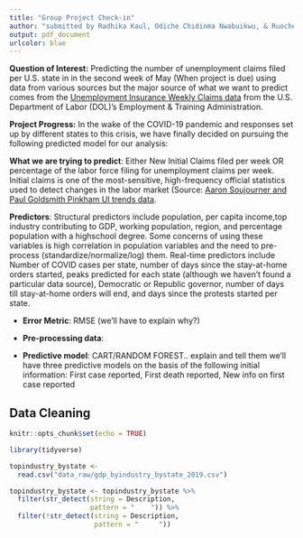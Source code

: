 ```yaml
---
title: "Group Project Check-in"
author: "submitted by Radhika Kaul, Odiche Chidinma Nwabuikwu, & Ruochen Wang"
output: pdf_document
urlcolor: blue
---
```


**Question of Interest:** Predicting the number of unemployment claims filed per U.S. state in in the second week of May (When project is due) using data from various sources but the major source of what we want to predict comes from the [Unemployment Insurance Weekly Claims data](https://oui.doleta.gov/unemploy/claims.asp) from the U.S. Department of Labor (DOL)'s Employment & Training Administration.

**Project Progress:** In the wake of the COVID-19 pandemic and responses set up by different states to this crisis, we have finally decided on pursuing the following predicted model for our analysis: 

**What we are trying to predict**: Either New Initial Claims filed per week OR percentage of the labor force filing for unemployment claims per week. Initial claims is one of the most-sensitive, high-frequency official statistics used to detect changes in the labor market (Source: [Aaron Soujourner and Paul Goldsmith Pinkham UI trends data](https://paulgp.github.io/GoogleTrendsUINowcast/google_trends_UI.html).

**Predictors**: Structural predictors include population, per capita income,top industry contributing to GDP, working population, region, and percentage population with a highschool degree. Some concerns of using these variables is high correlation in population variables and the need to pre-process (standardize/normalize/log) them. 
Real-time predictors include Number of COVID cases per state, number of days since the stay-at-home orders started, peaks predicted for each state (although we haven't found a particular data source), Democratic or Republic governor, number of days till stay-at-home orders will end, and days since the protests started per state. 

- **Error Metric**: RMSE (we'll have to explain why?)

- **Pre-processing data**: 

- **Predictive model**: CART/RANDOM FOREST.. explain and tell them we'll have three predictive models on the basis of the following initial information: First case reported, First death reported, New info on first case reported
 
## Data Cleaning

```r

knitr::opts_chunk$set(echo = TRUE)
```

```r

library(tidyverse)
```

```r

topindustry_bystate <-
  read.csv("data_raw/gdp_byindustry_bystate_2019.csv")

topindustry_bystate <- topindustry_bystate %>%
  filter(str_detect(string = Description,
                    pattern = "    ")) %>%
  filter(!str_detect(string = Description, 
                     pattern = "     "))
```
